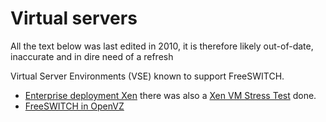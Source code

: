 
# Virtual servers 

 

All the text below was last edited in 2010, it is therefore likely out-of-date, inaccurate and in dire need of a refresh

Virtual Server Environments (VSE) known to support FreeSWITCH.

* [Enterprise deployment Xen](../Enterprise-Deployment/Enterprise-deployment-Xen/index.mdx#scope) there was also a [Xen VM Stress Test](../Enterprise-Deployment/Enterprise-deployment-Xen/Xen-VM-Stress-Test_13174011.mdx#os) done.
* [FreeSWITCH in OpenVZ](./FreeSWITCH-in-OpenVZ_13174064.mdx#about)


